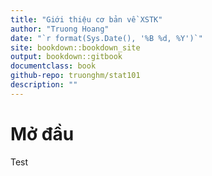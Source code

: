 ```yaml
--- 
title: "Giới thiệu cơ bản về XSTK"
author: "Truong Hoang"
date: "`r format(Sys.Date(), '%B %d, %Y')`"
site: bookdown::bookdown_site
output: bookdown::gitbook
documentclass: book
github-repo: truonghm/stat101
description: ""
---
```



# Mở đầu {-}

Test